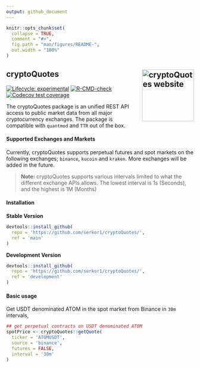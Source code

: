 ```yaml
---
output: github_document
---
```


<!-- README.md is generated from README.Rmd. Please edit that file -->

```r
knitr::opts_chunk$set(
  collapse = TRUE,
  comment = "#>",
  fig.path = "man/figures/README-",
  out.width = "100%"
)
```

## cryptoQuotes <a href="https://serkor1.github.io/cryptoQuotes/"><img src="man/figures/logo.png" align="right" height="139" alt="cryptoQuotes website" /></a>

<!-- badges: start -->
[![Lifecycle: experimental](https://img.shields.io/badge/lifecycle-experimental-orange.svg)](https://lifecycle.r-lib.org/articles/stages.html#experimental)
[![R-CMD-check](https://github.com/serkor1/cryptoQuotes/actions/workflows/R-CMD-check.yaml/badge.svg)](https://github.com/serkor1/cryptoQuotes/actions/workflows/R-CMD-check.yaml)
[![Codecov test coverage](https://codecov.io/gh/serkor1/cryptoQuotes/branch/main/graph/badge.svg)](https://app.codecov.io/gh/serkor1/cryptoQuotes?branch=main)
<!-- badges: end -->

The cryptoQuotes package is an unified REST API access to public market data from all major cryptocurrency exchanges. The package is compatible with `quantmod` and `TTR` out of the box.

#### Supported Exchanges and Markets

Currently, cryptoQuotes supports perpetual futures and spot markets on the following exchanges; `binance`, `kucoin` and `kraken`. More exchanges will be added in the future.

> **Note:** cryptoQuotes supports various intervals limited
> to what the different exchange APIs allows. The lowest interval is 1s (Seconds), and the highest is 1M (Months)


#### Installation

**Stable Version**
```r
devtools::install_github(
  repo = 'https://github.com/serkor1/cryptoQuotes/',
  ref = 'main'
)
```

**Development Version**
```r
devtools::install_github(
  repo = 'https://github.com/serkor1/cryptoQuotes/',
  ref = 'development'
)
```

#### Basic usage

Get USDT denominated ATOM in the spot market from Binance in `30m` intervals,

```r
## get perpetual contracts on USDT denominated ATOM
spotPrice <- cryptoQuotes::getQuote(
  ticker = 'ATOMUSDT',
  source = 'binance',
  futures = FALSE,
  interval = '30m'
)
```

